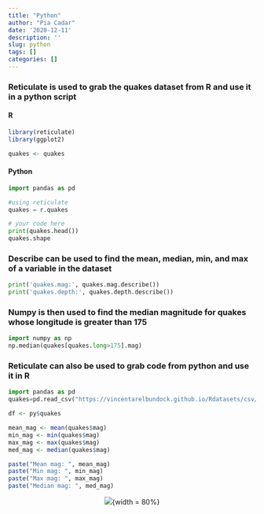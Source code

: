 ```yaml
---
title: "Python"
author: "Pia Cadar"
date: '2020-12-11'
description: ''
slug: python
tags: []
categories: []
---
```


### Reticulate is used to grab the quakes dataset from R and use it in a python script
#### R
```R
library(reticulate)
library(ggplot2)

quakes <- quakes

```

#### Python
```python
import pandas as pd

#using reticulate
quakes = r.quakes

# your code here
print(quakes.head())
quakes.shape


```

### Describe can be used to find the mean, median, min, and max of a variable in the dataset 
```python
print('quakes.mag:', quakes.mag.describe())
print('quakes.depth:', quakes.depth.describe())

```

### Numpy is then used to find the median magnitude for quakes whose longitude is greater than 175
```python
import numpy as np
np.median(quakes[quakes.long>175].mag)
```

### Reticulate can also be used to grab code from python and use it in R
```python
import pandas as pd
quakes=pd.read_csv("https://vincentarelbundock.github.io/Rdatasets/csv/datasets/quakes.csv",index_col=0)

```

```r
df <- py$quakes

mean_mag <- mean(quakes$mag)
min_mag <- min(quakes$mag)
max_mag <- max(quakes$mag)
med_mag <- median(quakes$mag)

paste("Mean mag: ", mean_mag)
paste("Min mag: ", min_mag)
paste("Max mag: ", max_mag)
paste("Median mag: ", med_mag)
```

<center>
![](/post/2020-12-11-python_files/IMG_6142.jpg){width = 80%}

